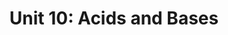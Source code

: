 ---
title: "Unit 10: Acids and Bases"
description: "In this unit, we will learn about acids and bases, and how they react with each other."
thumbnail: "/images/Unit 10 - Acids and Bases.jpeg"
---